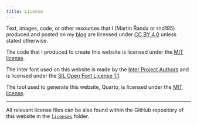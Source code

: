 ```yaml
---
title: License
---
```


Text, images, code, or other resources that I (Martin Řanda or rnd195) produced and posted on my [blog](./blog.qmd) are licensed under [CC BY 4.0](https://creativecommons.org/licenses/by/4.0/) unless stated otherwise.

The code that I produced to create this website is licensed under the [MIT license](https://github.com/rnd195/rnd195.github.io/licenses/Personal_Web_LICENSE.txt).

The Inter font used on this website is made by the [Inter Project Authors](https://github.com/rsms/inter/) and is licensed under the [SIL Open Font License 1.1](https://github.com/rsms/inter/blob/master/LICENSE.txt).

The tool used to generate this website, Quarto, is licensed under the [MIT license](https://quarto.org/license.html).

***

All relevant license files can be also found within the GitHub repository of this website in the [`licenses`](https://github.com/rnd195/rnd195.github.io/tree/main/licenses) folder.